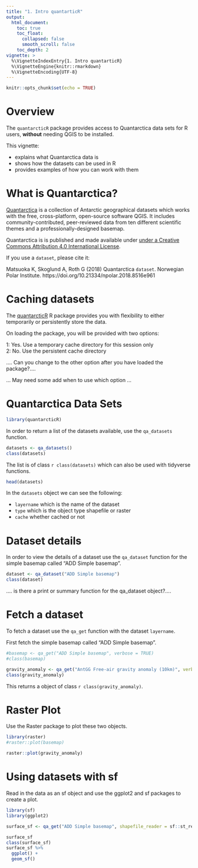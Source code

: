 ```yaml
---
title: "1. Intro quantarticR"
output:
  html_document:
    toc: true
    toc_float:
      collapsed: false
      smooth_scroll: false
    toc_depth: 2
vignette: >
  %\VignetteIndexEntry{1. Intro quantarticR}
  %\VignetteEngine{knitr::rmarkdown}
  %\VignetteEncoding{UTF-8}
---
```


```r
knitr::opts_chunk$set(echo = TRUE)
```

# Overview

The `quantarcticR` package provides access to Quantarctica data sets for R users, **without** needing QGIS to be installed. 

This vignette:

* explains what Quantarctica data is
* shows how the datasets can be used in R 
* provides examples of how you can work with them


# What is Quantarctica?

[Quantarctica](http://quantarctica.npolar.no/about.html) is a collection of Antarctic geographical datasets which works with the free, cross-platform, open-source software QGIS. It includes community-contributed, peer-reviewed data from ten different scientific themes and a professionally-designed basemap.

Quantarctica is is published and made available under [under a Creative Commons Attribution 4.0 International License](https://creativecommons.org/licenses/by/4.0/).

If you use a `dataset`, please cite it:  

Matsuoka K, Skoglund A, Roth G (2018) Quantarctica `dataset`. Norwegian Polar Institute.
https://doi.org/10.21334/npolar.2018.8516e961

# Caching datasets

The [quantarcticR](https://github.com/SCAR-sandpit/quantarcticR) R package provides you with flexibility to either temporarily or persistently store the data.

On loading the package, you will be provided with two options:  

1: Yes. Use a temporary cache directory for this session only  
2: No. Use the persistent cache directory

.... Can you change to the other option after you have loaded the package?....

... May need some add when to use which option ...

# Quantarctica Data Sets

```r
library(quantarcticR)
```

In order to return a list of the datasets available, use the `qa_datasets` function.

```r
datasets <- qa_datasets()
class(datasets)
```

The list is of class `r class(datasets)` which can also be used with tidyverse functions.

```r
head(datasets)
```

In the `datasets` object we can see the following:  

- `layername` which is the name of the dataset  
- `type` which is the object type shapefile or raster
- `cache` whether cached or not

# Dataset details

In order to view the details of a dataset use the `qa_dataset` function for the simple basemap called "ADD Simple basemap".

```r
dataset <- qa_dataset("ADD Simple basemap")
class(dataset)
```

.... is there a print or summary function for the qa_dataset object?....

# Fetch a dataset

To fetch a dataset use the `qa_get` function with the dataset `layername`.

First fetch the simple basemap called "ADD Simple basemap".

```r
#basemap <- qa_get("ADD Simple basemap", verbose = TRUE)
#class(basemap)
```


```r
gravity_anomaly <- qa_get("AntGG Free-air gravity anomaly (10km)", verbose = TRUE)
class(gravity_anomaly)
```

This returns a object of class `r class(gravity_anomaly)`.

# Raster Plot 

Use the Raster package to plot these two objects.

```r
library(raster)
#raster::plot(basemap)
```

```r
raster::plot(gravity_anomaly)
```

# Using datasets with sf

Read in the data as an sf object and use the ggplot2 and sf packages to create a plot.

```r
library(sf)
library(ggplot2)

surface_sf <- qa_get("ADD Simple basemap", shapefile_reader = sf::st_read)

surface_sf
class(surface_sf)
surface_sf %>% 
  ggplot() +
  geom_sf()
```

